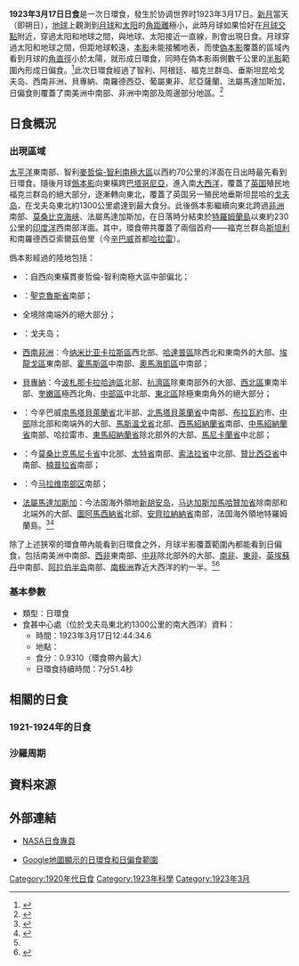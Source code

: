 {{NoteTA
|1=zh-tw:垂斯坦昆哈; zh-cn:特里斯坦-达库尼亚; zh-hk:特里斯坦達庫尼亞
|2=zh-cn:戈夫岛; zh-tw:果夫島
|3=zh-cn:斯坦利; zh-hk:史丹利; zh-tw:史坦利
|G1=Toponym
}}
{{Infobox Solar eclipse
| Year        = 1923
| Month       = 3
| Day         = 17
| Type        = 日環食
| Image       = SE1923Mar17A.png
| Image size  = 200px
| Image intro = 1923年3月17日日環食路徑圖
  <!--   日食資料   -->
| Gamma       = -0.5438
| Mag         = 0.9310
| Saros       = 138
| Saros total = 70
| Saros seq   = 26
  <!--     食甚     -->
| Duration    = 7分51.4秒
| Location    = [[戈夫岛|戈夫岛]]東北約1300公里的南[[大西洋|大西洋]]
| Coords      = {{coord|33|1.4|S|2|21.5|E}}
| Width       = 305.2公里
  <!--   開始時間   -->
| Partial     = 
| Start type  = 
| Centre      = 
| Greatest    = 12:44:34.6
  <!--     倒數     -->
| hour        = 12
| minute      = 44
| second      = 34
| Duration_s  = 
}}
'''1923年3月17日日食'''是一次日環食，發生於协调世界时1923年3月17日。[[新月|新月]]當天（即朔日），[[地球|地球]]上觀測到[[月球|月球]]和[[太阳|太阳]]的[[角距離|角距離]]極小，此時月球如果恰好在[[月球交點|月球交點]]附近，穿過太阳和地球之間，與地球、太阳接近一直線，則會出現日食。月球穿過太阳和地球之間，但距地球較遠，[[本影|本影]]未能接觸地表，而使[[偽本影|偽本影]]覆蓋的區域內看到月球的[[角直徑|角直徑]]小於太陽，就形成日環食，同時在偽本影兩側數千公里的[[半影|半影]]範圍內形成日偏食。<ref name="astron">{{cite web|author=樊忠玉|title=日（月）食|url=http://www.astron.ac.cn/bencandy-51-1630-1.htm|publisher=中国天文科普网|accessdate=2016-04-02|archive-date=2014-09-17|archive-url=https://web.archive.org/web/20140917080048/http://www.astron.ac.cn/bencandy-51-1630-1.htm|dead-url=no}}</ref>此次日環食經過了智利、阿根廷、福克兰群岛、垂斯坦昆哈戈夫岛、西南非洲、貝專納、南羅德西亞、葡屬東非、尼亞薩蘭、法屬馬達加斯加，日偏食則覆蓋了南美洲中南部、非洲中南部及周邊部分地區。<ref name="NASAGIF">{{cite web|author=Fred Espenak|title=Annular Solar Eclipse of 1923 Mar 17|url=http://eclipse.gsfc.nasa.gov/SEplot/SEplot1901/SE1923Mar17A.GIF|publisher=NASA Eclipse Web Site|accessdate=2016-04-02|archive-date=2020-10-20|archive-url=https://web.archive.org/web/20201020060754/https://eclipse.gsfc.nasa.gov/SEplot/SEplot1901/SE1923Mar17A.GIF|dead-url=no}}{{en}}</ref>

== 日食概況 ==
=== 出現區域 ===
[[太平洋|太平洋]]東南部、智利[[麥哲倫-智利南極大區|麥哲倫-智利南極大區]]以西約70公里的洋面在日出時最先看到日環食。隨後月球[[僞本影|僞本影]]向東橫跨[[巴塔哥尼亞|巴塔哥尼亞]]，進入南[[大西洋|大西洋]]，覆蓋了[[英国|英国]]殖民地福克兰群岛的絕大部分，逐漸轉向東北，覆蓋了英国另一殖民地垂斯坦昆哈的[[戈夫岛|戈夫岛]]，在戈夫岛東北約1300公里處達到最大食分。此後僞本影繼續向東北跨過[[非洲|非洲]]南部、[[莫桑比克海峽|莫桑比克海峽]]、法屬馬達加斯加，在日落時分結束於[[特羅姆蘭島|特羅姆蘭島]]以東約230公里的[[印度洋|印度洋]]西南部洋面。其中，環食帶共覆蓋了兩個首府——福克兰群岛[[斯坦利_(福克兰群岛)|斯坦利]]和南羅德西亞索爾茲伯里（今[[辛巴威|辛巴威]]首都[[哈拉雷|哈拉雷]]）。

僞本影經過的陸地包括：
*{{CHL}}：自西向東橫貫麥哲倫-智利南極大區中部偏北；
*{{ARG}}：[[聖克魯斯省_(阿根廷)|聖克魯斯省]]南部；
*{{flag|FLK|1876}}全境除南端外的絕大部分；
*{{flag|Tristan da Cunha|UK}}：戈夫岛；
*{{flagicon|Union of South Africa|1912}} [[西南非洲|西南非洲]]：今[[纳米比亚|纳米比亚]][[卡拉斯區|卡拉斯區]]西北部、[[哈達普區|哈達普區]]除西北和東南外的大部、[[埃龍戈區|埃龍戈區]]東南部、[[霍馬斯區|霍馬斯區]]中南部、[[奧馬海凱區|奧馬海凱區]]中南部；
*{{flagicon|UK}} [[貝專納|貝專納]]：今[[波札那|波札那]][[卡拉哈迪區|卡拉哈迪區]]北部、[[杭濟區|杭濟區]]除東南部外的大部、[[西北區_(博茨瓦納)|西北區]]東南半部、[[奎嫩區|奎嫩區]]極西北角、[[中部區_(博茨瓦納)|中部區]]中北部、[[東北區_(博茨瓦納)|東北區]]除極東南角外的絕大部分；
*{{flag|Southern Rhodesia|1890}}：今辛巴威[[南馬塔貝萊蘭省|南馬塔貝萊蘭省]]北半部、[[北馬塔貝萊蘭省|北馬塔貝萊蘭省]]中南部、[[布拉瓦約|布拉瓦約]]市、[[中部|中部]]除北部和南端外的大部、[[馬斯溫戈省|馬斯溫戈省]]北部、[[西馬紹納蘭省|西馬紹納蘭省]]南部、[[中馬紹納蘭省|中馬紹納蘭省]]南部、哈拉雷市、[[東馬紹納蘭省|東馬紹納蘭省]]除北部外的大部、[[馬尼卡蘭省|馬尼卡蘭省]]中北部；
*{{flag|葡屬東非}}：今[[莫桑比克|莫桑比克]][[馬尼卡省|馬尼卡省]]中北部、[[太特省|太特省]]南部、[[索法拉省|索法拉省]]中北部、[[贊比西亞省|贊比西亞省]]中南部、[[楠普拉省|楠普拉省]]南部；
*{{flag|Nyasaland}}：今[[马拉维|马拉维]][[南部区_(马拉维)|南部区]]南部；
*{{flagicon|FRA}} [[法屬馬達加斯加|法屬馬達加斯加]]：今法国海外領地[[新胡安岛|新胡安岛]]，[[马达加斯加|马达加斯加]][[馬哈贊加省|馬哈贊加省]]除南部和北端外的大部、[[圖阿馬西納省|圖阿馬西納省]]北部、[[安齊拉納納省|安齊拉納納省]]南部，法国海外領地特羅姆蘭島。<ref>{{cite web|author=Fred Espenak|title=Annular Solar Eclipse of 1923 Mar 17 - Google Maps and Solar Eclipse Paths|url=http://eclipse.gsfc.nasa.gov/SEgoogle/SEgoogle1901/SE1923Mar17Agoogle.html|publisher=NASA Eclipse Web Site|accessdate=2016-04-02|archive-date=2020-10-23|archive-url=https://web.archive.org/web/20201023114443/https://eclipse.gsfc.nasa.gov/SEgoogle/SEgoogle1901/SE1923Mar17Agoogle.html|dead-url=no}}{{en}}</ref><ref>{{cite web|author=Xavier M. Jubier|title=Eclipse Annulaire de Soleil du 17 mars 1923 - Cartographie Interactive Google (1923 March 17 Annular Solar Eclipse - Interactive Google Map)|url=http://xjubier.free.fr/site_pages/solar_eclipses/xSE_GoogleMap3.php?Ecl=+19230317|accessdate=2016-04-02|archive-date=2019-06-12|archive-url=https://web.archive.org/web/20190612025708/http://xjubier.free.fr/site_pages/solar_eclipses/xSE_GoogleMap3.php?Ecl=+19230317|dead-url=no}}{{fr}}{{en}}</ref>

除了上述狹窄的環食帶內能看到日環食之外，月球半影覆蓋範圍內都能看到日偏食，包括南美洲中南部、[[西部非洲|西非]]東南部、[[中部非洲|中非]]除北部外的大部、[[南部非洲|南非]]、[[東部非洲|東非]]、[[英埃共管蘇丹|英埃蘇丹]]中南部、[[阿拉伯半岛|阿拉伯半岛]]南部、[[南极洲|南极洲]]靠近大西洋的約一半。<ref name="NASAGIF"/><ref>{{cite web|author=Fred Espenak|title=Catalog of Solar Eclipses (1901 to 2000)|url=http://eclipse.gsfc.nasa.gov/SEcat5/SE1901-2000.html|publisher=NASA Eclipse Web Site|accessdate=2016-04-02|archive-date=2017-12-28|archive-url=https://web.archive.org/web/20171228100215/https://eclipse.gsfc.nasa.gov/SEcat5/SE1901-2000.html|dead-url=no}}{{en}}</ref>

=== 基本參數 ===
{{NoteUTC}}
* 類型：日環食
* 食甚中心處（位於戈夫岛東北約1300公里的南大西洋）資料：
** 時間：1923年3月17日12:44:34.6
** 地點：{{coord|33|1.4|S|2|21.5|E}}
** 食分：0.9310（環食帶內最大）
** 日環食持續時間：7分51.4秒

== 相關的日食 ==
=== 1921-1924年的日食 ===
{{Solar eclipse set 1921-1924}}

=== 沙羅周期 ===
{{Solar Saros series 138}}

== 資料來源 ==
{{reflist}}

== 外部連結 ==
{{日食主題}}
* [http://eclipse.gsfc.nasa.gov/solar.html NASA日食專頁]{{Wayback|url=http://eclipse.gsfc.nasa.gov/solar.html |date=20190108200537 }}{{en}}
{{Solar eclipse NASA reference|1901/SE1923Mar17A}}
* [http://xjubier.free.fr/site_pages/solar_eclipses/xSE_GoogleMap3.php?Ecl=+19230317 Google地圖顯示的日環食和日偏食範圍]{{Wayback|url=http://xjubier.free.fr/site_pages/solar_eclipses/xSE_GoogleMap3.php?Ecl=+19230317 |date=20190612025708 }}{{fr}}{{en}}

{{Solar eclipses
|nature=日環食
|previous=[[1922年9月21日日食|1922年9月21日日食]]|natureprevious=日全食
|previoussamenature=[[1922年3月28日日食|1922年3月28日日食]]
|next=[[1923年9月10日日食|1923年9月10日日食]]|naturenext=日全食
|nextsamenature=[[1925年7月20日日食|1925年7月20日日食]]
}}
{{日食}}

[[Category:1920年代日食|Category:1920年代日食]]
[[Category:1923年科學|Category:1923年科學]]
[[Category:1923年3月|Category:1923年3月]]